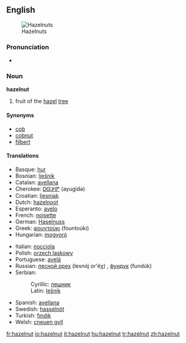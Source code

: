 ==English==
[[Image:Hazelnuts.jpg|thumb|Hazelnuts]]

===Pronunciation===
*{{audio|en-us-hazelnut.ogg|Audio (US)}}

===Noun===
'''hazelnut'''

# fruit of the [[hazel]] [[tree]]

====Synonyms====
*[[cob]]
*[[cobnut]]
*[[filbert]]

====Translations====
{{top}}
*Basque: [[hur]]
*Bosnian: [[lješnik#Bosnian|lješnik]] {{m}}
*Catalan: [[avellana]] {{f}}
*Cherokee: [[ᎠᏳᎩᏛ]] (ayugidǝ)
*Croatian: [[ljesnjak]]
*Dutch: [[hazelnoot]] {{f}}
*Esperanto: [[avelo]]
*French: [[noisette]] {{f}}
*German: [[Haselnuss]] {{f}}
*Greek: [[φουντούκι]] (fountoúki) {{n}}
*Hungarian: [[mogyoró]]
{{mid}}
*Italian: [[nocciola]] {{f}}
*Polish: [[orzech laskowy]] {{m}}
*Portuguese: [[avelã]] {{f}}
*Russian: [[лесной орех]] (lesnój or'éχ) {{m}}, [[фундук]] (fundúk) {{m}}
*Serbian:
*:Cyrillic: [[лешник#Serbian|лешник]] {{m}}
*:Latin: [[lešnik#Serbian|lešnik]] {{m}}
*Spanish: [[avellana]] {{f}}
*Swedish: [[hasselnöt]] {{c}}
*Turkish: [[fındık]] 
*Welsh: [[cneuen gyll]] {{f}}
{{bottom}}

[[fr:hazelnut]]
[[io:hazelnut]]
[[it:hazelnut]]
[[hu:hazelnut]]
[[tr:hazelnut]]
[[zh:hazelnut]]